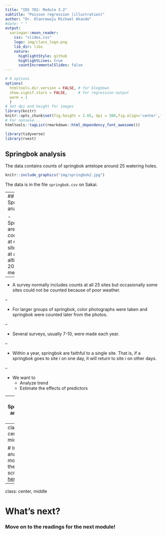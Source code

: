 ```yaml
---
title: "IDS 702: Module 3.2"
subtitle: "Poisson regression (illustration)"
author: "Dr. Olanrewaju Michael Akande"
#date: " "
output:
  xaringan::moon_reader:
    css: "slides.css"
    logo: img/class_logo.png
    lib_dir: libs
    nature:
      highlightStyle: github
      highlightLines: true
      countIncrementalSlides: false
---
```


```r
# R options
options(
  htmltools.dir.version = FALSE, # for blogdown
  show.signif.stars = FALSE,     # for regression output
  warm = 1
  )
# Set dpi and height for images
library(knitr)
knitr::opts_chunk$set(fig.height = 2.65, dpi = 300,fig.align='center',fig.show='hold',size='footnotesize', small.mar=TRUE) 
# For nonsese...
htmltools::tagList(rmarkdown::html_dependency_font_awesome())
```

```r
library(tidyverse)
library(rvest)
```


## Springbok analysis

The data contains counts of springbok antelope around 25 watering holes.

```r
knitr::include_graphics("img/springbok2.jpg")
```

The data is in the file `springbok.csv` on Sakai.



---
## Springbok analysis

- Springbok are counted at each site (hole) at an altitude of 200-300 meters.

--

- A survey normally includes counts at all 25 sites but occasionally some sites could not be counted because of poor weather.

--

- For larger groups of springbok, color photographs were taken and springbok were counted later from the photos. 

--

- Several surveys, usually 7-10, were made each year. 

--

- Within a year, springbok are faithful to a single site. That is, if a springbok goes to site $i$ on one day, it will return to site $i$ on other days.

--

- We want to
  + Analyze trend
  + Estimate the effects of predictors
  
  

---
## Springbok analysis data

- n = 1050 counts from 1990-2002 for sites 12-21, 23, and 24. 

-  The other sites were excluded because they usually don't have many antelope. 

- Three time variables: year, date (week) and hour from noon.

Variable    | Description
:------------- | :------------
LOCNUMBER | Location Number 
SITEI | Site
YEAR | Year (1990 - 2002) 
DATE | Week (14 - 42)
HourFromNoon | Hour From Noon (Numeric)
COUNTS | Springbok Count (Discrete)





---
class: center, middle

# In-class analysis: move to the R script [here](https://ids-702-f19.github.io/Course-Website/slides/lec-slides/Springbok.R)




---

class: center, middle

# What's next? 

### Move on to the readings for the next module!




